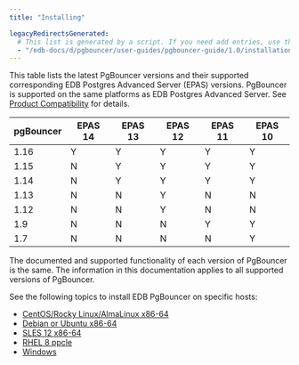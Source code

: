 ```yaml
---
title: "Installing"

legacyRedirectsGenerated:
  # This list is generated by a script. If you need add entries, use the `legacyRedirects` key.
  - "/edb-docs/d/pgbouncer/user-guides/pgbouncer-guide/1.0/installation.html"
---
```


<div id="installing_pgbouncer" class="registered_link"></div>


This table lists the latest PgBouncer versions and their supported corresponding EDB Postgres Advanced Server (EPAS) versions. PgBouncer is supported on the same platforms as EDB Postgres Advanced Server. See [Product Compatibility](https://www.enterprisedb.com/platform-compatibility#epas) for details.

| pgBouncer | EPAS 14 | EPAS 13 | EPAS 12 | EPAS 11 | EPAS 10 | 
| --------- | ------- | ------- | ------- | ------- | ------- | 
| 1.16      | Y       | Y       | Y       | Y       | Y       |  
| 1.15      | N       | Y       | Y       | Y       | Y       | 
| 1.14      | N       | Y       | Y       | Y       | Y       | 
| 1.13      | N       | N       | Y       | N       | N       | 
| 1.12      | N       | N       | Y       | N       | N       | 
| 1.9       | N       | N       | N       | Y       | Y       | 
| 1.7       | N       | N       | N       | N       | Y       | 

The documented and supported functionality of each version of PgBouncer is the same. The information in this documentation applies to all supported versions of PgBouncer.

See the following topics to install EDB PgBouncer on specific hosts:
- [CentOS/Rocky Linux/AlmaLinux x86-64](01_installing_pgbouncer_on_a_linux_or_centos_host)
- [Debian or Ubuntu x86-64](/02_installing_pgbouncer_on_a_debian_or_ubuntu_host)
- [SLES 12 x86-64](03_installing_pgbouncer_on_an_sles_host)
- [RHEL 8 ppcle](03a_installing_pgbouncer_on_a_rhel8_ppcle_host)
- [Windows](04_installing_pgbouncer_on_a_windows_host)